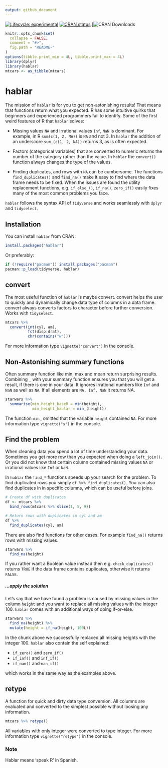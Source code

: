 ```yaml
---
output: github_document
---
```


<!-- README.md is generated from README.Rmd. Please edit that file -->

<!-- badges: start -->
[![Lifecycle: experimental](https://img.shields.io/badge/lifecycle-stable-blue.svg)](https://www.tidyverse.org/lifecycle/#stable)
[![CRAN status](https://www.r-pkg.org/badges/version/hablar)](https://CRAN.R-project.org/package=hablar)
[![CRAN Downloads](https://cranlogs.r-pkg.org/badges/hablar)
<!-- badges: end -->

```r
knitr::opts_chunk$set(
  collapse = FALSE,
  comment = "#>",
  fig.path = "README-"
)
options(tibble.print_min = 4L, tibble.print_max = 4L)
library(dplyr)
library(hablar)
mtcars <- as_tibble(mtcars)
```

# hablar

The mission of `hablar` is for you to get non-astonishing results! That means that functions return what you expected. R has some intuitive quirks that beginners and experienced programmers fail to identify. Some of the first weird features of R that `hablar` solves:

* Missing values `NA` and irrational values `Inf`, `NaN` is dominant. For example, in R `sum(c(1, 2, NA))` is `NA` and not 3. In `hablar` the addition of an underscore `sum_(c(1, 2, NA))` returns 3, as is often expected.

* Factors (categorical variables) that are converted to numeric returns the number of the category rather than the value. In `hablar` the `convert()` function always changes the type of the values.

* Finding duplicates, and rows with `NA` can be cumbersome. The functions `find_duplicates()` and `find_na()` make it easy to find where the data frame needs to be fixed. When the issues are found the utility replacement functions, e.g. `if_else_()`, `if_na()`, `zero_if()` easily fixes many of the most common problems you face.

`hablar` follows the syntax API of `tidyverse` and works seamlessly with `dplyr` and `tidyselect`. 

## Installation

You can install `hablar` from CRAN:

```r
install.packages("hablar")
```

Or preferably:

```r
if (!require("pacman")) install.packages("pacman")
pacman::p_load(tidyverse, hablar)
```


## convert

The most useful function of `hablar` is maybe convert. convert helps the user to quickly and dynamically change data type of columns in a data frame. convert always converts factors to character before further conversion. Works with `tidyselect`.


```r
mtcars %>% 
  convert(int(cyl, am),
          fct(disp:drat),
          chr(contains("w")))
```

For more information type `vignette("convert")` in the console.

## Non-Astonishing summary functions

Often summary function like min, max and mean return surprising results. Combining `_` with your summary function ensures you that you will get a result, if there is one in your data. It ignores irrational numbers like `Inf` and `NaN` as well as `NA`. If all elements are `NA, Inf, NaN` it returns NA.

```r
starwars %>% 
  summarise(min_height_baseR = min(height),
            min_height_hablar = min_(height))
```

The function `min_` omitted that the variable `height` contained `NA`. For more information type `vignette("s")` in the console.

## Find the problem

When cleaning data you spend a lot of time understanding your data. Sometimes you get more row than you expected when doing a `left_join()`. Or you did not know that certain column contained missing values `NA` or irrational values like `Inf` or `NaN`.

In `hablar` the `find_*` functions speeds up your search for the problem. To find duplicated rows you simply `df %>% find_duplicates()`. You can also find duplicates in in specific columns, which can be useful before joins.

```r
# Create df with duplicates
df <- mtcars %>% 
  bind_rows(mtcars %>% slice(1, 5, 9))

# Return rows with duplicates in cyl and am
df %>% 
  find_duplicates(cyl, am)
```

There are also find functions for other cases. For example `find_na()` returns rows with missing values.

```r
starwars %>% 
  find_na(height)
```

If you rather want a Boolean value instead then e.g. `check_duplicates()` returns `TRUE` if the data frame contains duplicates, otherwise it returns `FALSE`.

##### **...apply the solution**

Let's say that we have found a problem is caused by missing values in the column `height` and you want to replace all missing values with the integer 100. `hablar` comes with an additional ways of doing if-or-else. 

```r
starwars %>% 
  find_na(height) %>% 
  mutate(height = if_na(height, 100L))
```

In the chunk above we successfully replaced all missing heights with the integer 100. `hablar` also contain the self explained:

* `if_zero()` and `zero_if()`
* `if_inf()` and `inf_if()`
* `if_nan()` and `nan_if()`

which works in the same way as the examples above.

## retype

A function for quick and dirty data type conversion. All columns are evaluated and converted to the simplest possible without loosing any information.

```r
mtcars %>% retype()
```

All variables with only integer were converted to type integer. For more information type `vignette("retype")` in the console.


### Note
Hablar means 'speak R' in Spanish. 